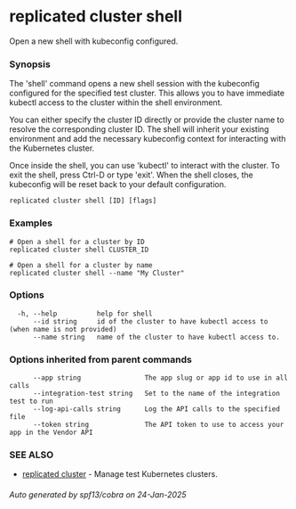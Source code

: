 # replicated cluster shell

Open a new shell with kubeconfig configured.

### Synopsis

The 'shell' command opens a new shell session with the kubeconfig configured for the specified test cluster. This allows you to have immediate kubectl access to the cluster within the shell environment.

You can either specify the cluster ID directly or provide the cluster name to resolve the corresponding cluster ID. The shell will inherit your existing environment and add the necessary kubeconfig context for interacting with the Kubernetes cluster.

Once inside the shell, you can use 'kubectl' to interact with the cluster. To exit the shell, press Ctrl-D or type 'exit'. When the shell closes, the kubeconfig will be reset back to your default configuration.

```
replicated cluster shell [ID] [flags]
```

### Examples

```
# Open a shell for a cluster by ID
replicated cluster shell CLUSTER_ID

# Open a shell for a cluster by name
replicated cluster shell --name "My Cluster"
```

### Options

```
  -h, --help          help for shell
      --id string     id of the cluster to have kubectl access to (when name is not provided)
      --name string   name of the cluster to have kubectl access to.
```

### Options inherited from parent commands

```
      --app string                The app slug or app id to use in all calls
      --integration-test string   Set to the name of the integration test to run
      --log-api-calls string      Log the API calls to the specified file
      --token string              The API token to use to access your app in the Vendor API
```

### SEE ALSO

* [replicated cluster](replicated-cli-cluster)	 - Manage test Kubernetes clusters.

###### Auto generated by spf13/cobra on 24-Jan-2025
